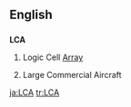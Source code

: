 ==English==

==={{initialism}}===
'''LCA'''

# Logic Cell [[array|Array]]
# {{aviation}} Large Commercial Aircraft

[[ja:LCA]]
[[tr:LCA]]